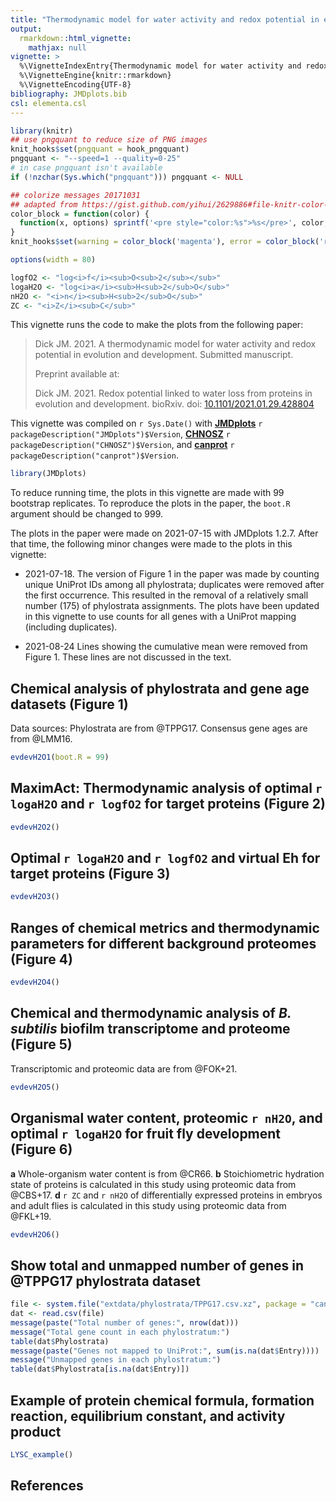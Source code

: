 ```yaml
---
title: "Thermodynamic model for water activity and redox potential in evolution and development (2021)"
output: 
  rmarkdown::html_vignette:
    mathjax: null
vignette: >
  %\VignetteIndexEntry{Thermodynamic model for water activity and redox potential in evolution and development (2021)}
  %\VignetteEngine{knitr::rmarkdown}
  %\VignetteEncoding{UTF-8}
bibliography: JMDplots.bib
csl: elementa.csl
---
```


<style>
/* https://gomakethings.com/how-to-break-an-image-out-of-its-parent-container-with-css/ */
@media (min-width: 700px) {
  .full-width {
    left: 50%;
    margin-left: -50vw;
    margin-right: -50vw;
    max-width: 100vw;
    position: relative;
    right: 50%;
    width: 100vw;
  }
}
@media (min-width: 900px) {
  .full-width {
    left: 50vw; /* fallback if needed */
    left: calc(50vw - 100px);
    width: 900px;
    position: relative;
  }
}
</style>

```r
library(knitr)
## use pngquant to reduce size of PNG images
knit_hooks$set(pngquant = hook_pngquant)
pngquant <- "--speed=1 --quality=0-25"
# in case pngquant isn't available
if (!nzchar(Sys.which("pngquant"))) pngquant <- NULL 

## colorize messages 20171031
## adapted from https://gist.github.com/yihui/2629886#file-knitr-color-msg-rnw
color_block = function(color) {
  function(x, options) sprintf('<pre style="color:%s">%s</pre>', color, x)
}
knit_hooks$set(warning = color_block('magenta'), error = color_block('red'), message = color_block('blue'))
```

```r
options(width = 80)
```

```r
logfO2 <- "log<i>f</i><sub>O<sub>2</sub></sub>"
logaH2O <- "log<i>a</i><sub>H<sub>2</sub>O</sub>"
nH2O <- "<i>n</i><sub>H<sub>2</sub>O</sub>"
ZC <- "<i>Z</i><sub>C</sub>"
```

This vignette runs the code to make the plots from the following paper:

> Dick JM. 2021. A thermodynamic model for water activity and redox potential in evolution and development. Submitted manuscript.
>
> Preprint available at:
>
> Dick JM. 2021. Redox potential linked to water loss from proteins in evolution and development. bioRxiv. doi: [10.1101/2021.01.29.428804](https://doi.org/10.1101/2021.01.29.428804)

This vignette was compiled on `r Sys.Date()` with **[JMDplots](https://github.com/jedick/JMDplots)** `r packageDescription("JMDplots")$Version`, **[CHNOSZ](http://chnosz.net)** `r packageDescription("CHNOSZ")$Version`, and **[canprot](https://github.com/jedick/canprot)** `r packageDescription("canprot")$Version`.

```r
library(JMDplots)
```

To reduce running time, the plots in this vignette are made with 99 bootstrap replicates.
To reproduce the plots in the paper, the `boot.R` argument should be changed to 999.

The plots in the paper were made on 2021-07-15 with JMDplots 1.2.7.
After that time, the following minor changes were made to the plots in this vignette:

* 2021-07-18.
    The version of Figure 1 in the paper was made by counting unique UniProt IDs among all phylostrata; duplicates were removed after the first occurrence.
    This resulted in the removal of a relatively small number (175) of phylostrata assignments.
    The plots have been updated in this vignette to use counts for all genes with a UniProt mapping (including duplicates).

* 2021-08-24
    Lines showing the cumulative mean were removed from Figure 1.
    These lines are not discussed in the text.

## Chemical analysis of phylostrata and gene age datasets (Figure 1)
Data sources: Phylostrata are from @TPPG17. Consensus gene ages are from @LMM16.
```r
evdevH2O1(boot.R = 99)
```

## MaximAct: Thermodynamic analysis of optimal `r logaH2O` and `r logfO2` for target proteins (Figure 2)
```r
evdevH2O2()
```

## Optimal `r logaH2O` and `r logfO2` and virtual Eh for target proteins (Figure 3)
```r
evdevH2O3()
```

## Ranges of chemical metrics and thermodynamic parameters for different background proteomes (Figure 4)
```r
evdevH2O4()
```

## Chemical and thermodynamic analysis of *B. subtilis* biofilm transcriptome and proteome (Figure 5)
Transcriptomic and proteomic data are from @FOK+21.
```r
evdevH2O5()
```

## Organismal water content, proteomic `r nH2O`, and optimal `r logaH2O` for fruit fly development (Figure 6)
**a** Whole-organism water content is from @CR66.
**b** Stoichiometric hydration state of proteins is calculated in this study using proteomic data from @CBS+17.
**d** `r ZC` and `r nH2O` of differentially expressed proteins in embryos and adult flies is calculated in this study using proteomic data from @FKL+19.

```r
evdevH2O6()
```

## Show total and unmapped number of genes in @TPPG17 phylostrata dataset
```r
file <- system.file("extdata/phylostrata/TPPG17.csv.xz", package = "canprot")
dat <- read.csv(file)
message(paste("Total number of genes:", nrow(dat)))
message("Total gene count in each phylostratum:")
table(dat$Phylostrata)
message(paste("Genes not mapped to UniProt:", sum(is.na(dat$Entry))))
message("Unmapped genes in each phylostratum:")
table(dat$Phylostrata[is.na(dat$Entry)])
```

## Example of protein chemical formula, formation reaction, equilibrium constant, and activity product
```r
LYSC_example()
```

## References
